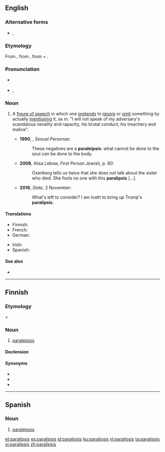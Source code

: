 ==English==

===Alternative forms===
* {{l|en|paralepsis}}, {{l|en|paraleipsis}}

===Etymology===
From {{der|en|grc|παράλειψις||omission}}, from {{m|grc|παραλείπω||I pass over}}, from {{m|grc|παρά||by, near}} + {{m|grc|λείπω||I leave}}.

===Pronunciation===
* {{a|UK|US}} {{IPA|/ˌpæ.ɹəˈlɪp.sɪs/|/pæ.ɹə.leɪp.sɪs/|lang=en}}
* {{audio|en-us-paraleipsis.ogg|Audio (US)|lang=en}}, {{audio|en-us-paraleipsis-2.ogg|Audio (US)|lang=en}}

===Noun===
{{examples-right|
* [[needless to say]]
* [[not to mention]]}}
{{en-noun|paraleipses}}

# {{lb|en|rhetoric|linguistics}} A [[figure of speech]] in which one [[pretend]]s to [[ignore]] or [[omit]] something by actually [[mention]]ing it, as in: "I will not speak of my adversary's scandalous venality and rapacity, his brutal conduct, his treachery and malice". {{defdate|from 16th c.}}
#*'''1990''', {{w|Camille Paglia}}, ''Sexual Personae'':
#*:These negatives are a '''paraleipsis''': what cannot be done to the soul ''can'' be done to the body.
#*'''2008''', Alisa Lebow, ''First Person Jewish'', p. 60:
#*:Oxenberg tells us twice that she does not talk about the sister who died. She fools no one with this '''paralipsis''' […].
#*'''2016''', ''Slate'', 2 November:
#*:What's left to consider? I am loath to bring up Trump's '''paralipsis'''.

====Translations====
{{trans-top|figure of speech}}
* Finnish: {{t|fi|paralipsis}}
* French: {{t+|fr|paralipse|f}}
* German: {{t+|de|Paralipse|f}}
{{trans-mid}}
* Irish: {{t|ga|parathagra|m}}
* Spanish: {{t+|es|paralipsis}}
{{trans-bottom}}

====See also====
* {{l|en|apophasis}}

----

==Finnish==

===Etymology===
< {{der|fi|grc|παράλειψις}}

===Noun===
{{fi-noun}}

# {{lb|fi|rhetoric}} [[paraleipsis]]

====Declension====
{{fi-decl-vastaus|paralipsi|a}}

====Synonyms====
* {{l|fi|apofaasi}}
* {{l|fi|katafaasi}}
* {{l|fi|preteritio}}

----

==Spanish==
{{wikipedia|lang=es}}
===Noun===
{{es-noun|f|paralipsis}}

# {{lb|es|rhetoric}} [[paraleipsis]]

[[et:paralipsis]]
[[es:paralipsis]]
[[id:paralipsis]]
[[ku:paralipsis]]
[[nl:paralipsis]]
[[ta:paralipsis]]
[[vi:paralipsis]]
[[zh:paralipsis]]